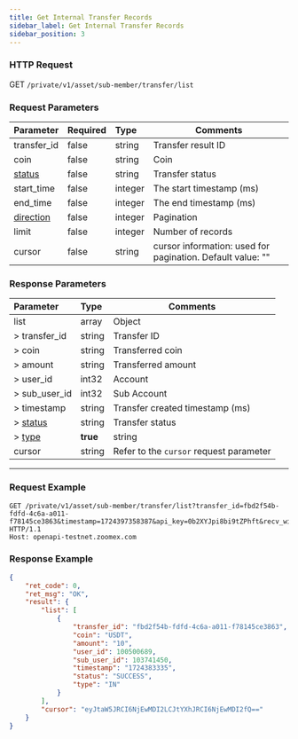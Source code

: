 ```yaml
---
title: Get Internal Transfer Records
sidebar_label: Get Internal Transfer Records
sidebar_position: 3
---
```


### HTTP Request
GET `/private/v1/asset/sub-member/transfer/list`

### Request Parameters
| Parameter | Required | Type | Comments|
|:----- |:-------|:-----|------ |
|transfer_id |false |string |Transfer result ID|
|coin |false |string |Coin |
|[status](../asset/enum#transferstatus-status) |false |string |Transfer status |
|start_time |false |integer |The start timestamp (ms) |
|end_time |false |integer |The end timestamp (ms) |
|[direction](../asset/enum#assetdirection-direction) |false |integer |Pagination |
|limit |false |integer |Number of records|
|cursor |false |string |cursor information: used for pagination. Default value: ""|

### Response Parameters
| Parameter | Type | Comments|
|:----- |:-----|----- |
|list |array|Object |
|> transfer_id |string |Transfer ID |
|> coin |string |Transferred coin |
|> amount |string |Transferred amount |
|> user_id |int32 |Account |
|> sub_user_id |int32 |Sub Account |
|> timestamp |string |Transfer created timestamp (ms) |
|> [status](../asset/enum#transferstatus-status) |string |Transfer status |
|> [type](../asset/enum#transfertype-type) |**true** |string |Determines the direction of transfer |
|cursor |string|Refer to the `cursor` request parameter |

---

### Request Example

```shell
GET /private/v1/asset/sub-member/transfer/list?transfer_id=fbd2f54b-fdfd-4c6a-a011-f78145ce3863&timestamp=1724397358387&api_key=0b2XYJpi8bi9tZPhft&recv_window=5000&sign=8241ff9c0aecf62bd8bbe5deffee8aa6fbaec6ac9abc61b336a0a0baf3d922e7 HTTP/1.1
Host: openapi-testnet.zoomex.com
```

### Response Example

```json
{
    "ret_code": 0,
    "ret_msg": "OK",
    "result": {
        "list": [
            {
                "transfer_id": "fbd2f54b-fdfd-4c6a-a011-f78145ce3863",
                "coin": "USDT",
                "amount": "10",
                "user_id": 100500689,
                "sub_user_id": 103741450,
                "timestamp": "1724383335",
                "status": "SUCCESS",
                "type": "IN"
            }
        ],
        "cursor": "eyJtaW5JRCI6NjEwMDI2LCJtYXhJRCI6NjEwMDI2fQ=="
    }
}
```
